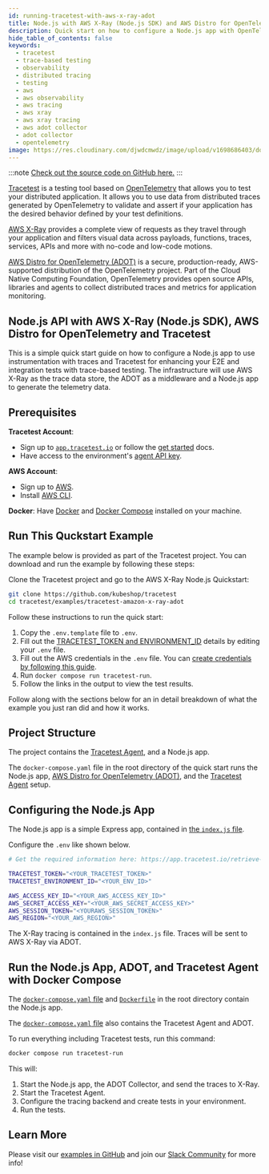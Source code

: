 ```yaml
---
id: running-tracetest-with-aws-x-ray-adot
title: Node.js with AWS X-Ray (Node.js SDK) and AWS Distro for OpenTelemetry
description: Quick start on how to configure a Node.js app with OpenTelemetry traces, AWS X-Ray as a trace data store, including AWS Distro for OpenTelemetry, and Tracetest for enhancing your E2E and integration tests with trace-based testing.
hide_table_of_contents: false
keywords:
  - tracetest
  - trace-based testing
  - observability
  - distributed tracing
  - testing
  - aws
  - aws observability
  - aws tracing
  - aws xray
  - aws xray tracing
  - aws adot collector
  - adot collector
  - opentelemetry
image: https://res.cloudinary.com/djwdcmwdz/image/upload/v1698686403/docs/Blog_Thumbnail_14_rsvkmo.jpg
---
```


:::note
[Check out the source code on GitHub here.](https://github.com/kubeshop/tracetest/tree/main/examples/tracetest-amazon-x-ray-adot)
:::

[Tracetest](https://tracetest.io/) is a testing tool based on [OpenTelemetry](https://opentelemetry.io/) that allows you to test your distributed application. It allows you to use data from distributed traces generated by OpenTelemetry to validate and assert if your application has the desired behavior defined by your test definitions.

[AWS X-Ray](https://aws.amazon.com/xray/) provides a complete view of requests as they travel through your application and filters visual data across payloads, functions, traces, services, APIs and more with no-code and low-code motions.

[AWS Distro for OpenTelemetry (ADOT)](https://aws-otel.github.io/docs/getting-started/collector) is a secure, production-ready, AWS-supported distribution of the OpenTelemetry project. Part of the Cloud Native Computing Foundation, OpenTelemetry provides open source APIs, libraries and agents to collect distributed traces and metrics for application monitoring.

## Node.js API with AWS X-Ray (Node.js SDK), AWS Distro for OpenTelemetry and Tracetest

This is a simple quick start guide on how to configure a Node.js app to use instrumentation with traces and Tracetest for enhancing your E2E and integration tests with trace-based testing. The infrastructure will use AWS X-Ray as the trace data store, the ADOT as a middleware and a Node.js app to generate the telemetry data.

## Prerequisites

**Tracetest Account**:

- Sign up to [`app.tracetest.io`](https://app.tracetest.io) or follow the [get started](/getting-started/overview) docs.
- Have access to the environment's [agent API key](https://app.tracetest.io/retrieve-token).

**AWS Account**:

- Sign up to [AWS](https://aws.amazon.com/).
- Install [AWS CLI](https://docs.aws.amazon.com/cli/latest/userguide/getting-started-install.html).

**Docker**: Have [Docker](https://docs.docker.com/get-docker/) and [Docker Compose](https://docs.docker.com/compose/install/) installed on your machine.

## Run This Quckstart Example

The example below is provided as part of the Tracetest project. You can download and run the example by following these steps:

Clone the Tracetest project and go to the AWS X-Ray Node.js Quickstart:

```bash
git clone https://github.com/kubeshop/tracetest
cd tracetest/examples/tracetest-amazon-x-ray-adot
```

Follow these instructions to run the quick start:

1. Copy the `.env.template` file to `.env`.
2. Fill out the [TRACETEST_TOKEN and ENVIRONMENT_ID](https://app.tracetest.io/retrieve-token) details by editing your `.env` file.
3. Fill out the AWS credentials in the `.env` file. You can [create credentials by following this guide](/configuration/connecting-to-data-stores/awsxray).
4. Run `docker compose run tracetest-run`.
5. Follow the links in the output to view the test results.

Follow along with the sections below for an in detail breakdown of what the example you just ran did and how it works.

## Project Structure

The project contains the [Tracetest Agent](/getting-started/install-agent), and a Node.js app.

The `docker-compose.yaml` file in the root directory of the quick start runs the Node.js app, [AWS Distro for OpenTelemetry (ADOT)](https://aws-otel.github.io/docs/getting-started/collector), and the [Tracetest Agent](/concepts/agent) setup.

## Configuring the Node.js App

The Node.js app is a simple Express app, contained in [the `index.js` file](https://github.com/kubeshop/tracetest/blob/main/examples/tracetest-amazon-x-ray-adot/src/index.js).

Configure the `.env` like shown below.

```bash
# Get the required information here: https://app.tracetest.io/retrieve-token

TRACETEST_TOKEN="<YOUR_TRACETEST_TOKEN>"
TRACETEST_ENVIRONMENT_ID="<YOUR_ENV_ID>"

AWS_ACCESS_KEY_ID="<YOUR_AWS_ACCESS_KEY_ID>"
AWS_SECRET_ACCESS_KEY="<YOUR_AWS_SECRET_ACCESS_KEY>"
AWS_SESSION_TOKEN="<YOURAWS_SESSION_TOKEN>"
AWS_REGION="<YOUR_AWS_REGION>"
```

The X-Ray tracing is contained in the `index.js` file. Traces will be sent to AWS X-Ray via ADOT.

## Run the Node.js App, ADOT, and Tracetest Agent with Docker Compose

The [`docker-compose.yaml` file](https://github.com/kubeshop/tracetest/blob/main/examples/tracetest-amazon-x-ray-adot/docker-compose.yaml) and [`Dockerfile`](https://github.com/kubeshop/tracetest/blob/main/examples/tracetest-amazon-x-ray-adot/Dockerfile) in the root directory contain the Node.js app.

The [`docker-compose.yaml` file](https://github.com/kubeshop/tracetest/blob/main/examples/tracetest-amazon-x-ray-adot/docker-compose.yaml) also contains the Tracetest Agent and ADOT.

To run everything including Tracetest tests, run this command:

```bash
docker compose run tracetest-run
```

This will:
1. Start the Node.js app, the ADOT Collector, and send the traces to X-Ray.
2. Start the Tracetest Agent.
3. Configure the tracing backend and create tests in your environment.
4. Run the tests.

## Learn More

Please visit our [examples in GitHub](https://github.com/kubeshop/tracetest/tree/main/examples) and join our [Slack Community](https://dub.sh/tracetest-community) for more info!
